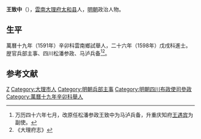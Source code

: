 '''王致中'''（{{bd|？||？|catIdx=}}），[[雲南|雲南]][[大理府|大理府]][[太和县|太和县]]人，[[明朝|明朝]]政治人物。

== 生平 ==
萬曆十九年（1591年）辛卯科雲南鄉試舉人，二十六年（1598年）戊戌科進士。歴官兵部主事、四川松潘参政、马泸兵备<ref>万历四十六年七月，改原任松潘参政王致中为马泸兵备，升重庆知府[[王遇宾|王遇宾]]为副使。</ref><ref>《大理府志》</ref>。

==参考文献==
{{reflist}}

{{萬曆二十六年戊戌科殿試金榜}}
{{DEFAULTSORT:}}
[[Category:王姓|Z]]
[[Category:大理市人|Category:大理市人]]
[[Category:明朝兵部主事|Category:明朝兵部主事]]
[[Category:明朝四川布政使司參政|Category:明朝四川布政使司參政]]
[[Category:萬曆十九年辛卯科舉人|Category:萬曆十九年辛卯科舉人]]
